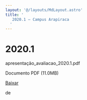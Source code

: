 ```yaml
---
layout: '@/layouts/MdLayout.astro'
title: '
   2020.1 — Campus Arapiraca
  '
---
```




2020.1
======











 apresentação\_avaliacao\_2020.1.pdf
   

 Documento PDF
 (11.0MB)
 

[Baixar](https://arapiraca.ufal.br/graduacao/ciencia-da-computacao/institucional/avaliacao-do-curso/apresentacao_avaliacao_2020-1.pdf/%40%40download/file/apresentac%CC%A7a%CC%83o_avaliacao_2020.1.pdf) 



























 de
 

















